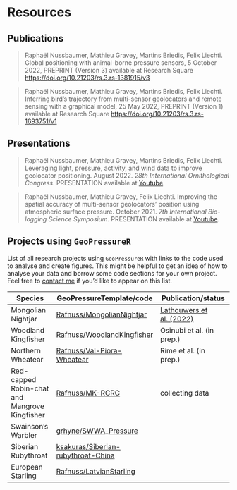 # Resources

## Publications

> Raphaël Nussbaumer, Mathieu Gravey, Martins Briedis, Felix Liechti. Global positioning with animal-borne pressure sensors, 5 October 2022, PREPRINT (Version 3) available at Research Square <https://doi.org/10.21203/rs.3.rs-1381915/v3>

> Raphaël Nussbaumer, Mathieu Gravey, Martins Briedis, Felix Liechti. Inferring bird’s trajectory from multi-sensor geolocators and remote sensing with a graphical model, 25 May 2022, PREPRINT (Version 1) available at Research Square <https://doi.org/10.21203/rs.3.rs-1693751/v1>

## Presentations

> Raphaël Nussbaumer, Mathieu Gravey, Martins Briedis, Felix Liechti. Leveraging light, pressure, activity, and wind data to improve geolocator positioning. August 2022. *28th International Ornithological Congress*. PRESENTATION available at [Youtube](https://youtu.be/U7jAK9nZNQU).

> Raphaël Nussbaumer, Mathieu Gravey, Felix Liechti. Improving the spatial accuracy of multi-sensor geolocators' position using atmospheric surface pressure. October 2021. *7th International Bio-logging Science Symposium*. PRESENTATION available at [Youtube](https://www.youtube.com/watch?v=0JsYU_xfKN8).

## Projects using `GeoPressureR`

List of all research projects using `GeoPressureR` with links to the code used to analyse and create figures. This might be helpful to get an idea of how to analyse your data and borrow some code sections for your own project. Feel free to [contact me](mailto:rafnuss@gmail.com) if you'd like to appear on this list.

| Species             | GeoPressureTemplate/code                                                    | Publication/status                                                     |
|----------------|-----------------------------|---------------------------|
| Mongolian Nightjar  | [Rafnuss/MongolianNightjar](https://github.com/Rafnuss/MongolianNightjar)   | [Lathouwers et al. (2022)](https://doi.org/10.1007/s10336-022-02000-4) |
| Woodland Kingfisher | [Rafnuss/WoodlandKingfisher](https://github.com/Rafnuss/WoodlandKingfisher) | Osinubi et al. (in prep.)                                              |
| Northern Wheatear   | [Rafnuss/Val-Piora-Wheatear](https://github.com/Rafnuss/Val-Piora-Wheatear) | Rime et al. (in prep.)                                                 |
| Red-capped Robin-chat and Mangrove Kingfisher   | [Rafnuss/MK-RCRC](https://github.com/Rafnuss/MK-RCRC/) | collecting data                                                 |
| Swainson's Warbler   | [grhyne/SWWA_Pressure](https://github.com/grhyne/SWWA_Pressure) | | 
| Siberian Rubythroat   | [ksakuras/Siberian-rubythroat-China](https://github.com/ksakuras/Siberian-rubythroat-China) | | 
| European Starling   | [Rafnuss/LatvianStarling](https://github.com/Rafnuss/LatvianStarling) | | 
